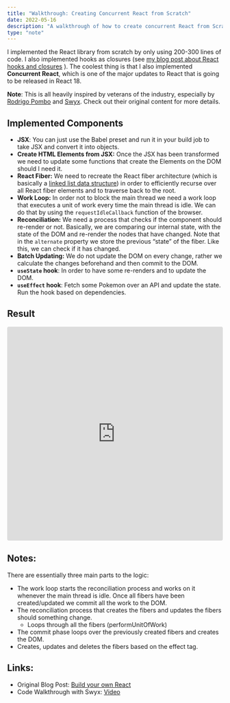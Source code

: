 ```yaml
---
title: "Walkthrough: Creating Concurrent React from Scratch"
date: 2022-05-16
description: "A walkthrough of how to create concurrent React from Scratch"
type: "note"
---
```


I implemented the React library from scratch by only using 200-300 lines of code. I also implemented hooks as closures (see [my blog post about React hooks and closures](https://maxklammer.com/blog/react-hooks-and-closures/) ). The coolest thing is that I also implemented **Concurrent React**, which is one of the major updates to React that is going to be released in React 18.

**Note**: This is all heavily inspired by veterans of the industry, especially by [Rodrigo Pombo](https://pomb.us/build-your-own-react/) and [Swyx](https://www.youtube.com/watch?v=yeyiA9U8Ep8). Check out their original content for more details.

## Implemented Components

- **JSX**: You can just use the Babel preset and run it in your build job to take JSX and convert it into objects.
- **Create HTML Elements from JSX:** Once the JSX has been transformed we need to update some functions that create the Elements on the DOM should I need it.
- **React Fiber:** We need to recreate the React fiber architecture (which is basically a [linked list data structure](https://www.tutorialspoint.com/data_structures_algorithms/linked_list_algorithms.htm)) in order to efficiently recurse over all React fiber elements and to traverse back to the root.
- **Work Loop:** In order not to block the main thread we need a work loop that executes a unit of work every time the main thread is idle. We can do that by using the `requestIdleCallback` function of the browser.
- **Reconciliation:** We need a process that checks if the component should re-render or not. Basically, we are comparing our internal state, with the state of the DOM and re-render the nodes that have changed. Note that in the `alternate` property we store the previous “state” of the fiber. Like this, we can check if it has changed.
- **Batch Updating:** We do not update the DOM on every change, rather we calculate the changes beforehand and then commit to the DOM.
- **`useState` hook**: In order to have some re-renders and to update the DOM.
- **`useEffect` hook**: Fetch some Pokemon over an API and update the state. Run the hook based on dependencies.

## Result

<iframe
  src="https://codesandbox.io/embed/hopeful-stallman-0dod5d?autoresize=1&fontsize=14&hidenavigation=1&theme=dark&view=preview"
  style="width:100%; height:500px; border:0; border-radius: 4px; overflow:hidden;"
  title="hopeful-stallman-0dod5d"
  allow="accelerometer; ambient-light-sensor; camera; encrypted-media; geolocation; gyroscope; hid; microphone; midi; payment; usb; vr; xr-spatial-tracking"
  sandbox="allow-forms allow-modals allow-popups allow-presentation allow-same-origin allow-scripts"
></iframe>

## Notes:

There are essentially three main parts to the logic:

- The work loop starts the reconciliation process and works on it whenever the main thread is idle. Once all fibers have been created/updated we commit all the work to the DOM.
- The reconciliation process that creates the fibers and updates the fibers should something change.
  - Loops through all the fibers (performUnitOfWork)
- The commit phase loops over the previously created fibers and creates the DOM.
- Creates, updates and deletes the fibers based on the effect tag.

## Links:

- Original Blog Post: [Build your own React](https://pomb.us/build-your-own-react/)
- Code Walkthrough with Swyx: [Video](https://www.youtube.com/watch?v=yeyiA9U8Ep8)
